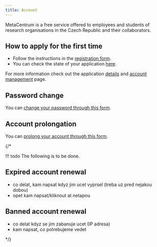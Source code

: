 ```yaml
---
title: Account
---
```


MetaCentrum is a free service offered to employees and students of research organisations in the Czech Republic and their collaborators.

## How to apply for the first time

- Follow the instructions in the [registration form](https://metavo.metacentrum.cz/en/application/form).
- You can check the state of your application [here](https://metavo.metacentrum.cz/en/application/statecheck).

For more information check out the application [details](https://metavo.metacentrum.cz/en/application/index.html) and [account management](https://metavo.metacentrum.cz/en/myaccount/index.html) page.

## Password change

You can [change your password through this form](https://metavo.metacentrum.cz/en/myaccount/heslo.html).

## Account prolongation

You can [prolong your account through this form](https://metavo.metacentrum.cz/en/myaccount/prodlouzeni).

{/*

!!! todo
    The following is to be done.

## Expired account renewal

- co delat, kam napsat kdyz jim ucet vyprsel (treba uz pred nejakou dobou)
- opet kam napsat/kliknout at netapou

## Banned account renewal

- co delat kdyz se jim zabanuje ucet (IP adresa)
- kam napsat, co potrebujeme vedet

*/}
